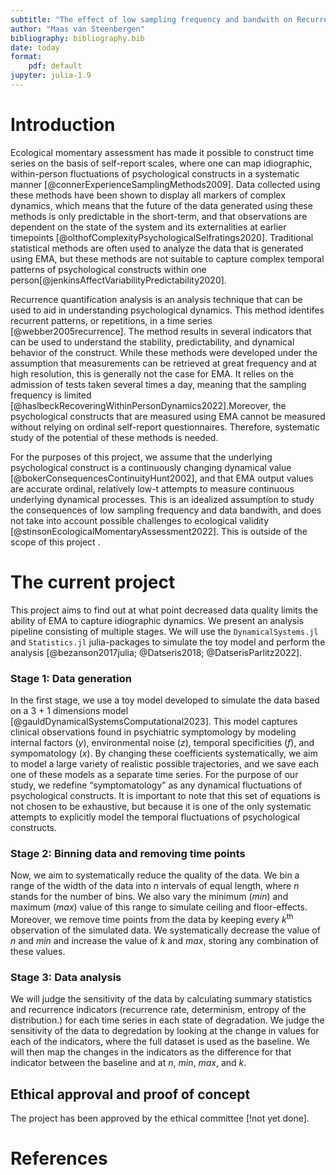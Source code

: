 ```yaml
---
subtitle: "The effect of low sampling frequency and bandwith on Recurrence Quantification Analysis for Ecological Mometary Assessment"
author: "Maas van Steenbergen"
bibliography: bibliography.bib
date: today
format: 
    pdf: default
jupyter: julia-1.9
---
```


# Introduction
Ecological momentary assessment has made it possible to construct time series on the basis of self-report scales, where one can map idiographic, within-person fluctuations of psychological constructs in a systematic manner [@connerExperienceSamplingMethods2009]. Data collected using these methods have been shown to display all markers of complex dynamics, which means that the future of the data generated using these methods is only predictable in the short-term, and that observations are dependent on the state of the system and its externalities at earlier timepoints [@olthofComplexityPsychologicalSelfratings2020]. Traditional statistical methods are often used to analyze the data that is generated using EMA, but these methods are not suitable to capture complex temporal patterns of psychological constructs within one person[@jenkinsAffectVariabilityPredictability2020].  

Recurrence quantification analysis is an analysis technique that can be used to aid in understanding psychological dynamics. This method identifes recurrent patterns, or repetitions, in a time series [@webber2005recurrence]. The method results in several indicators that can be used to understand the stability, predictability, and  dynamical behavior of the construct. While these methods were developed under the assumption that measurements can be retrieved at great frequency and at high resolution, this is generally not the case for EMA. It relies on the admission of tests taken several times a day, meaning that the sampling frequency is limited [@haslbeckRecoveringWithinPersonDynamics2022].Moreover, the psychological constructs that are measured using EMA cannot be measured without relying on ordinal self-report questionnaires. Therefore, systematic study of the potential of these methods is needed.

For the purposes of this project, we assume that the underlying psychological construct is a continuously changing dynamical value [@bokerConsequencesContinuityHunt2002], and that EMA output values are accurate ordinal, relatively low-t attempts to measure continuous underlying dynamical processes. This is an idealized assumption to study the consequences of low sampling frequency and data bandwith, and does not take into account possible challenges to ecological validity [@stinsonEcologicalMomentaryAssessment2022]. This is outside of the scope of this project .

# The current project
This project aims to find out at what point decreased data quality limits the ability of EMA to capture idiographic dynamics. We present an analysis pipeline consisting of multiple stages. We will use the `DynamicalSystems.jl` and `Statistics.jl` julia-packages to simulate the toy model and perform the analysis [@bezanson2017julia; @Datseris2018; @DatserisParlitz2022]. 

### Stage 1: Data generation
In the first stage, we use a toy model developed to simulate the data based on a 3 + 1 dimensions model [@gauldDynamicalSystemsComputational2023]. This model captures clinical observations found in psychiatric symptomology by modeling internal factors ($y$), environmental noise ($z$), temporal specificities ($f$), and sympomatology ($x$). By changing these coefficients systematically, we aim to model a large variety of realistic possible trajectories, and we save each one of these models as a separate time series. For the purpose of our study, we redefine "symptomatology" as any dynamical fluctuations of psychological constructs. It is important to note that this set of equations is not chosen to be exhaustive, but because it is one of the only systematic attempts to explicitly model the temporal fluctuations of psychological constructs.

### Stage 2: Binning data and removing time points
Now, we aim to systematically reduce the quality of the data. We bin a range of the width of the data into $n$ intervals of equal length, where $n$ stands for the number of bins. We also vary the minimum ($min$) and maximum ($max$) value of this range to simulate ceiling and floor-effects. Moreover, we remove time points from the data by keeping every $k$^th^ observation of the simulated data. We systematically decrease the value of $n$ and $min$ and increase the value of $k$ and $max$, storing any combination of these values.

### Stage 3: Data analysis 
We will judge the sensitivity of the data by calculating summary statistics and recurrence indicators (recurrence rate, determinism, entropy of the distribution.) for each time series in each state of degradation. We judge the sensitivity of the data to degredation by looking at the change in values for each of the indicators, where the full dataset is used as the baseline. We will then map the changes in the indicators as the difference for that indicator between the baseline and at $n$, $min$, $max$, and $k$. 

## Ethical approval and proof of concept
The project has been approved by the ethical committee [!not yet done]. 

# References
::: {#refs}
:::